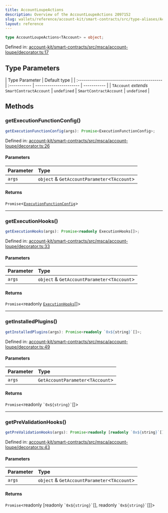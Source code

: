 ```yaml
---
title: AccountLoupeActions
description: Overview of the AccountLoupeActions 2097152
slug: wallets/reference/account-kit/smart-contracts/src/type-aliases/AccountLoupeActions
layout: reference
---
```


```ts
type AccountLoupeActions<TAccount> = object;
```

Defined in: [account-kit/smart-contracts/src/msca/account-loupe/decorator.ts:17](https://github.com/alchemyplatform/aa-sdk/blob/923a52171f7246172caf350853843e6680197da9/account-kit/smart-contracts/src/msca/account-loupe/decorator.ts#L17)

## Type Parameters

| Type Parameter                              | Default type |
| :------------------------------------------ | :----------- | ---------------------- | ----------- |
| `TAccount` _extends_ `SmartContractAccount` | `undefined`  | `SmartContractAccount` | `undefined` |

## Methods

### getExecutionFunctionConfig()

```ts
getExecutionFunctionConfig(args): Promise<ExecutionFunctionConfig>;
```

Defined in: [account-kit/smart-contracts/src/msca/account-loupe/decorator.ts:26](https://github.com/alchemyplatform/aa-sdk/blob/923a52171f7246172caf350853843e6680197da9/account-kit/smart-contracts/src/msca/account-loupe/decorator.ts#L26)

#### Parameters

| Parameter | Type                                          |
| :-------- | :-------------------------------------------- |
| `args`    | `object` & `GetAccountParameter`\<`TAccount`> |

#### Returns

`Promise`\<[`ExecutionFunctionConfig`](ExecutionFunctionConfig.mdx)>

---

### getExecutionHooks()

```ts
getExecutionHooks(args): Promise<readonly ExecutionHooks[]>;
```

Defined in: [account-kit/smart-contracts/src/msca/account-loupe/decorator.ts:33](https://github.com/alchemyplatform/aa-sdk/blob/923a52171f7246172caf350853843e6680197da9/account-kit/smart-contracts/src/msca/account-loupe/decorator.ts#L33)

#### Parameters

| Parameter | Type                                          |
| :-------- | :-------------------------------------------- |
| `args`    | `object` & `GetAccountParameter`\<`TAccount`> |

#### Returns

`Promise`\<readonly [`ExecutionHooks`](ExecutionHooks.mdx)\[]>

---

### getInstalledPlugins()

```ts
getInstalledPlugins(args): Promise<readonly `0x${string}`[]>;
```

Defined in: [account-kit/smart-contracts/src/msca/account-loupe/decorator.ts:49](https://github.com/alchemyplatform/aa-sdk/blob/923a52171f7246172caf350853843e6680197da9/account-kit/smart-contracts/src/msca/account-loupe/decorator.ts#L49)

#### Parameters

| Parameter | Type                               |
| :-------- | :--------------------------------- |
| `args`    | `GetAccountParameter`\<`TAccount`> |

#### Returns

`Promise`\<readonly `` `0x${string}` ``\[]>

---

### getPreValidationHooks()

```ts
getPreValidationHooks(args): Promise<readonly [readonly `0x${string}`[], readonly `0x${string}`[]]>;
```

Defined in: [account-kit/smart-contracts/src/msca/account-loupe/decorator.ts:43](https://github.com/alchemyplatform/aa-sdk/blob/923a52171f7246172caf350853843e6680197da9/account-kit/smart-contracts/src/msca/account-loupe/decorator.ts#L43)

#### Parameters

| Parameter | Type                                          |
| :-------- | :-------------------------------------------- |
| `args`    | `object` & `GetAccountParameter`\<`TAccount`> |

#### Returns

`Promise`\<readonly \[readonly `` `0x${string}` ``\[], readonly `` `0x${string}` ``\[]]>
